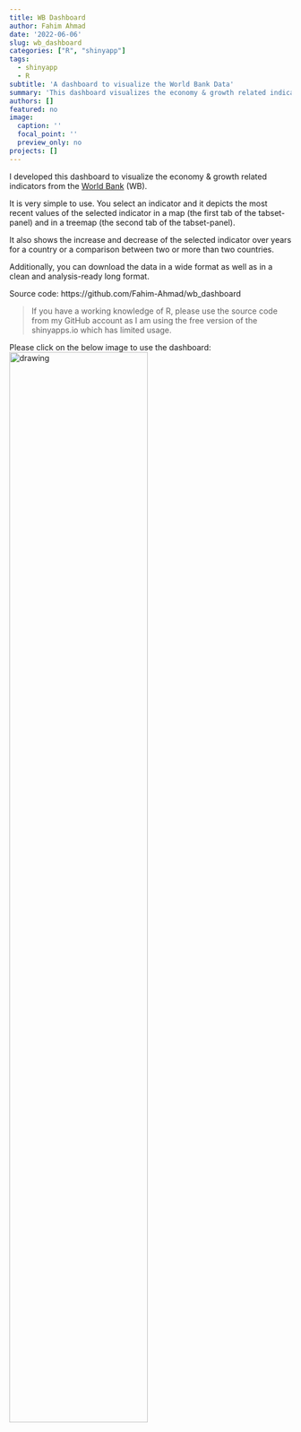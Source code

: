 ```yaml
---
title: WB Dashboard
author: Fahim Ahmad
date: '2022-06-06'
slug: wb_dashboard
categories: ["R", "shinyapp"]
tags:
  - shinyapp
  - R
subtitle: 'A dashboard to visualize the World Bank Data'
summary: 'This dashboard visualizes the economy & growth related indicators from the World Bank (WB)'
authors: []
featured: no
image:
  caption: ''
  focal_point: ''
  preview_only: no
projects: []
---
```


I developed this dashboard to visualize the economy & growth related indicators from the [World Bank](https://data.worldbank.org/indicator) (WB).

It is very simple to use. You select an indicator and it depicts the most recent values of the selected indicator in a map (the first tab of the tabset-panel) and in a treemap (the second tab of the tabset-panel).

It also shows the increase and decrease of the selected indicator over years for a country or a comparison between two or more than two countries.

Additionally, you can download the data in a wide format as well as in a clean and analysis-ready long format.

Source code: https://github.com/Fahim-Ahmad/wb_dashboard

> If you have a working knowledge of R, please use the source code from my GitHub account as I am using the free version of the shinyapps.io which has limited usage.

Please click on the below image to use the dashboard:
[<img src="imgs/wb_dashboard.png" alt="drawing" style="width:70%;"/>](https://fahim-ahmad.shinyapps.io/wb_dashboard/)
